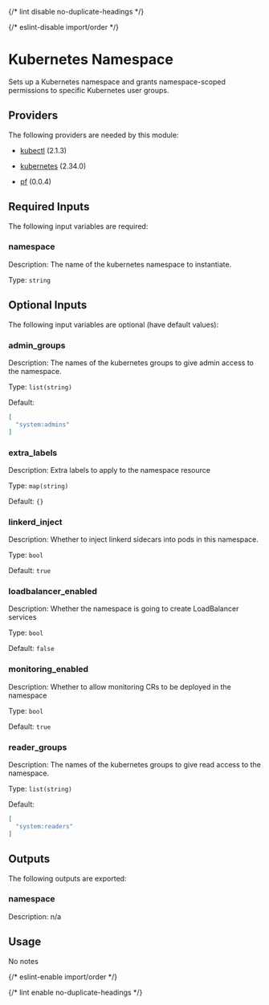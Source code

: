 
{/* lint disable no-duplicate-headings */}

{/* eslint-disable import/order */}

<ModuleHeader name="kube_namespace" sourceHref="https://github.com/Panfactum/stack/tree/__PANFACTUM_VERSION_EDGE__/packages/infrastructure/kube_namespace" status="stable" type="submodule" />

# Kubernetes Namespace

Sets up a Kubernetes namespace and grants namespace-scoped permissions to specific Kubernetes user groups.

## Providers

The following providers are needed by this module:

* [kubectl](https://registry.terraform.io/providers/alekc/kubectl/2.1.3/docs) (2.1.3)

* [kubernetes](https://registry.terraform.io/providers/hashicorp/kubernetes/2.34.0/docs) (2.34.0)

* [pf](https://registry.terraform.io/providers/panfactum/pf/0.0.4/docs) (0.0.4)

## Required Inputs

The following input variables are required:

### namespace

Description: The name of the kubernetes namespace to instantiate.

Type: `string`

## Optional Inputs

The following input variables are optional (have default values):

### admin\_groups

Description: The names of the kubernetes groups to give admin access to the namespace.

Type: `list(string)`

Default:

```json
[
  "system:admins"
]
```

### extra\_labels

Description: Extra labels to apply to the namespace resource

Type: `map(string)`

Default: `{}`

### linkerd\_inject

Description: Whether to inject linkerd sidecars into pods in this namespace.

Type: `bool`

Default: `true`

### loadbalancer\_enabled

Description: Whether the namespace is going to create LoadBalancer services

Type: `bool`

Default: `false`

### monitoring\_enabled

Description: Whether to allow monitoring CRs to be deployed in the namespace

Type: `bool`

Default: `true`

### reader\_groups

Description: The names of the kubernetes groups to give read access to the namespace.

Type: `list(string)`

Default:

```json
[
  "system:readers"
]
```

## Outputs

The following outputs are exported:

### namespace

Description: n/a

## Usage

No notes

{/* eslint-enable import/order */}

{/* lint enable no-duplicate-headings */}
